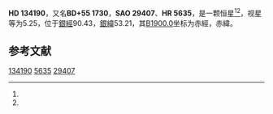 {{Starbox begin
| name = HD 134190
}}
{{Starbox observe
| epoch = [[J2000.0|J2000.0]]
| constell = {{星座名待查}}<ref name=SIMBAD>{{cite web
 | url=http://simbad.u-strasbg.fr/simbad/sim-id?Ident=HR+5635
 | title =Pulsating variable Star
 | publisher=Centre de Données astronomiques de Strasbourg
 | work=SIMBAD
 | accessdate=2012-07-13}}</ref><ref name=DATA>{{cite web
 | url=http://vizier.u-strasbg.fr/viz-bin/VizieR-5?-out.add=.&-source=5050&-corr=PK=HR&-out.max=9999&HR=5635
 | title=VizieR Detailed Page
 | accessdate=2012-07-13
 | archive-date=2016-03-05
 | archive-url=https://web.archive.org/web/20160305214435/http://vizier.u-strasbg.fr/viz-bin/VizieR-5?-out.add=.&-source=5050&-corr=PK=HR&-out.max=9999&HR=5635
 | dead-url=no
 }}</ref>
| 星官 = 
| ra = {{RA|15|6|16.7}}<ref name=SIMBAD /><ref name=DATA />
| dec = {{DEC|+54|33|23}}<ref name=SIMBAD /><ref name=DATA />
| appmag_v = 5.25<ref name=SIMBAD /><ref name=DATA />
}}
{{Starbox character
| class = G7.5IIIFe-1<ref name=SIMBAD /><ref name=DATA />
| b-v = 0.96<ref name=SIMBAD /><ref name=DATA />
| u-b = 0.64<ref name=SIMBAD /><ref name=DATA />
| r-i = 0.49<ref name=SIMBAD /><ref name=DATA />
| variable = 
}}
{{Starbox astrometry
| radial_v = 0.64
| prop_mo_ra = 16
| parallax = 0.029
| p_error = 
}}
{{Starbox catalog
| names =BD+55 1730，[[SAO星表|SAO]] 29407，[[HD星表|HD]] 134190，[[HR星表|HR]] 5635}}
{{Starbox reference |Simbad=HR+5635}}
{{Starbox end}}

'''HD 134190'''，又名'''BD+55 1730'''，'''SAO 29407'''、'''HR 5635'''，是一颗恒星<ref name=SIMBAD /><ref name=DATA />，视星等为5.25，位于[[銀道座標系|銀經]]90.43，[[銀道座標系|銀緯]]53.21，其[[B1900.0|B1900.0]]坐标为赤經{{RA|15|3|25.3}}，赤緯{{DEC|+54|53.21|28}}。

== 参考文献 ==
{{reflist}}

{{star-stub}}

[[Category:HD和HDE天體|134190]]
[[Category:HR天體|5635]]
[[Category:SAO天體|29407]]